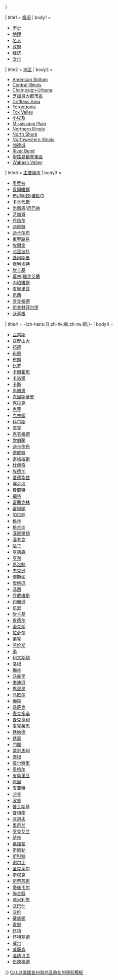 {{美国州份导航框
| name = [[伊利诺伊州|-{zh-hans:伊利诺伊;zh-hk:伊利諾伊;zh-tw:伊利諾;}-]]
| type = [[美国州份|州]]
| capital = [[斯普林菲尔德 (伊利诺伊州)|-{zh-hans:斯普林菲尔德;zh-hk:春田;zh-tw:春田;}-]]
| bodyclass = hlist
| color = 
| flag_image = Flag of Illinois.svg
| flag_caption = 伊利诺伊州州旗
| template_name = 伊利诺伊州
| collapse_state = {{{collapse_state|{{{1<includeonly>|autocollapse</includeonly>}}}}}}

| title1 = [[伊利诺伊州|概况]]
| body1 =
* [[:en:History of Illinois|历史]]
* [[:en:Geography of Illinois|地理]]
* [[:en:List of people from Illinois|名人]]
* [[:en:Government of Illinois|政府]]
* [[:en:Economy of Illinois|经济]]
* [[:en:People and culture of Illinois|文化]]

| title2 = [[美國地區#伊利诺州|地区]]
| body2 =
* [[:en:American Bottom|American&nbsp;Bottom]]
* [[:en:Central Illinois|Central Illinois]]
* [[:en:Champaign-Urbana Metropolitan Area|Champaign‑Urbana]]
* [[芝加哥大都市區]]
* [[:en:Driftless Area|Driftless Area]]
* [[:en:Forgottonia|Forgottonia]]
* [[:en:Fox River (Illinois River tributary)|Fox Valley]]
* [[小埃及]]
* [[:en:Mississippi Alluvial Plain|Mississippi Plain]]
* [[:en:Northern Illinois|Northern Illinois]]
* [[:en:North Shore (Chicago)|North Shore]]
* [[:en:Northwestern Illinois|Northwestern Illinois]]
* [[闊德城]]
* [[:en:River Bend (Illinois)|River Bend]]
* [[都會東區|聖路易都會東區]]
* [[:en:Wabash Valley|Wabash Valley]]

| title3 = [[:en:List of cities in Illinois|主要城市]]
| body3 =
* [[奥罗拉 (伊利诺伊州)|奥罗拉]]&nbsp;
* [[貝爾維爾 (伊利諾伊州)|貝爾維爾]]
* [[布卢明顿 (伊利诺伊州)|布卢明顿]]/[[诺默尔 (伊利诺伊州)|诺默尔]]
* [[卡本代爾 (伊利諾伊州)|卡本代爾]]
* [[尚佩恩]]/[[厄巴纳 (伊利诺伊州)|厄巴纳]]
* [[芝加哥]]
* [[丹维尔 (伊利诺伊州)|丹维尔]]
* [[迪凯特 (伊利诺伊州)|迪凯特]]
* [[迪卡尔布 (伊利诺伊州)|迪卡尔布]]
* [[东圣路易斯 (伊利诺伊州)|東聖路易]]
* [[埃爾金 (伊利諾州)|埃爾金]]
* [[:en:Freeport, Illinois|弗里波特]]
* [[盖尔斯堡 (伊利诺伊州)|蓋爾斯堡]]
* [[喬利埃特 (伊利諾州)|喬利埃特]]
* [[:en:Kankakee, Illinois|坎卡基]]
* [[莫林 (伊利诺伊州)|莫林]]/[[:en:Rock Island, Illinois|羅克艾蘭]]
* [[內珀維爾]]
* [[皮奥里亚 (伊利诺伊州)|皮奥里亚]]
* [[:en:Quincy, Illinois|昆西]]
* [[罗克福德 (伊利诺伊州)|罗克福德]]
* [[斯普林菲尔德 (伊利诺伊州)|斯普林菲尔德]]
* [[沃基根]]

| title4 = -{zh-hans:县;zh-hk:縣;zh-tw:郡;}-
| body4 =
* [[亞當斯縣 (伊利諾伊州)|亞當斯]]
* [[亞歷山大縣 (伊利諾伊州)|亞歷山大]]
* [[邦德县 (伊利诺伊州)|邦德]]
* [[布恩县 (伊利诺伊州)|布恩]]
* [[布朗縣 (伊利諾伊州)|布朗]]
* [[比罗县 (伊利诺伊州)|比罗]]
* [[卡爾霍恩縣 (伊利諾伊州)|卡爾霍恩]]
* [[卡洛爾縣 (伊利諾伊州)|卡洛爾]]
* [[卡斯县 (伊利诺伊州)|卡斯]]
* [[尚佩恩縣 (伊利諾伊州)|尚佩恩]]
* [[克里斯蒂安县 (伊利诺伊州)|克里斯蒂安]]
* [[克拉克縣 (伊利諾伊州)|克拉克]]
* [[克莱县 (伊利诺伊州)|克莱]]
* [[克林頓縣 (伊利諾伊州)|克林頓]]
* [[科尔斯县 (伊利诺伊州)|科尔斯]]
* [[庫克縣 (伊利諾伊州)|庫克]]
* [[克劳福德县 (伊利诺伊州)|克劳福德]]
* [[坎伯蘭縣 (伊利諾伊州)|坎伯蘭]]
* [[迪卡尔布县 (伊利诺伊州)|迪卡尔布]]
* [[德威特县 (伊利诺伊州)|德威特]]
* [[道格拉斯縣 (伊利諾伊州)|道格拉斯]]
* [[杜佩奇县 (伊利诺伊州)|杜佩奇]]
* [[埃德加县 (伊利诺伊州)|埃德加]]
* [[爱德华兹县 (伊利诺伊州)|爱德华兹]]
* [[埃芬汉县 (伊利诺伊州)|埃芬汉]]
* [[費耶特縣 (伊利諾伊州)|費耶特]]
* [[福特县 (伊利诺伊州)|福特]]
* [[富蘭克林縣 (伊利諾伊州)|富蘭克林]]
* [[富爾頓縣 (伊利諾伊州)|富爾頓]]
* [[加拉廷县 (伊利诺伊州)|加拉廷]]
* [[格林縣 (伊利諾伊州)|格林]]
* [[格兰迪县 (伊利诺伊州)|格兰迪]]
* [[漢密爾頓縣 (伊利諾伊州)|漢密爾頓]]
* [[漢考克縣 (伊利諾伊州)|漢考克]]
* [[哈丁縣 (伊利諾伊州)|哈丁]]
* [[亨德森县 (伊利诺伊州)|亨德森]]
* [[亨利县 (伊利诺伊州)|亨利]]
* [[易洛魁县 (伊利诺伊州)|易洛魁]]
* [[杰克逊县 (伊利诺伊州)|杰克逊]]
* [[傑斯帕縣 (伊利諾伊州)|傑斯帕]]
* [[傑佛遜縣 (伊利諾伊州)|傑佛遜]]
* [[泽西县 (伊利诺伊州)|泽西]]
* [[乔戴维斯县 (伊利诺伊州)|乔戴维斯]]
* [[约翰逊县 (伊利诺伊州)|约翰逊]]
* [[凯恩县 (伊利诺伊州)|凯恩]]
* [[坎卡基县 (伊利诺伊州)|坎卡基]]
* [[肯德尔县 (伊利诺伊州)|肯德尔]]
* [[诺克斯县 (伊利诺伊州)|诺克斯]]
* [[拉萨尔县 (伊利诺伊州)|拉萨尔]]
* [[萊克縣 (伊利諾伊州)|萊克]]
* [[劳伦斯县 (伊利诺伊州)|劳伦斯]]
* [[李县 (伊利诺伊州)|李]]
* [[利文斯頓縣 (伊利諾伊州)|利文斯頓]]
* [[洛根县 (伊利诺伊州)|洛根]]
* [[梅肯县 (伊利诺伊州)|梅肯]]
* [[马库平县 (伊利诺伊州)|马库平]]
* [[麥迪遜縣 (伊利諾伊州)|麥迪遜]]
* [[馬里昂縣 (伊利諾伊州)|馬里昂]]
* [[马歇尔县 (伊利诺伊州)|马歇尔]]
* [[梅森县 (伊利诺伊州)|梅森]]
* [[马萨克县 (伊利诺伊州)|马萨克]]
* [[麦克多诺县 (伊利诺伊州)|麦克多诺]]
* [[麦克亨利县 (伊利诺伊州)|麦克亨利]]
* [[麦克莱恩县 (伊利诺伊州)|麦克莱恩]]
* [[默纳德县 (伊利诺伊州)|默纳德]]
* [[默瑟县 (伊利诺伊州)|默瑟]]
* [[門羅縣 (伊利諾伊州)|門羅]]
* [[蒙哥馬利縣 (伊利諾伊州)|蒙哥馬利]]
* [[摩根縣 (伊利諾伊州)|摩根]]
* [[莫尔特里县 (伊利诺伊州)|莫尔特里]]
* [[奥格尔县 (伊利诺伊州)|奥格尔]]
* [[皮奥里亚县|皮奥里亚]]
* [[佩里县 (伊利诺伊州)|佩里]]
* [[皮亚特县 (伊利诺伊州)|皮亚特]]
* [[派克县 (伊利諾伊州)|派克]]
* [[波普县 (伊利诺伊州)|波普]]
* [[普瓦斯基縣 (伊利諾伊州)|普瓦斯基]]
* [[普特南縣 (伊利諾伊州)|普特南]]
* [[兰道夫县 (伊利诺伊州)|兰道夫]]
* [[里奇兰县 (伊利诺伊州)|里奇兰]]
* [[罗克艾兰县 (伊利诺伊州)|罗克艾兰]]
* [[萨林县 (伊利诺伊州)|萨林]]
* [[桑加蒙县 (伊利诺伊州)|桑加蒙]]
* [[斯凱勒縣 (伊利諾伊州)|斯凱勒]]
* [[斯科特县 (伊利诺伊州)|斯科特]]
* [[谢尔比县 (伊利诺伊州)|谢尔比]]
* [[圣克莱尔县 (伊利诺伊州)|圣克莱尔]]
* [[斯塔克县 (伊利諾伊州)|斯塔克]]
* [[斯蒂芬斯县 (伊利诺伊州)|斯蒂芬斯]]
* [[塔兹韦尔县 (伊利诺伊州)|塔兹韦尔]]
* [[聯合縣 (伊利諾伊州)|聯合縣]]
* [[弗米利恩县 (伊利诺伊州)|弗米利恩]]
* [[沃巴什县 (伊利诺伊州)|沃巴什]]
* [[沃伦县 (伊利诺伊州)|沃伦]]
* [[華盛頓縣 (伊利諾伊州)|華盛頓]]
* [[韋恩縣 (伊利諾伊州)|韋恩]]
* [[怀特县 (伊利诺伊州)|怀特]]
* [[怀特塞德县 (伊利诺伊州)|怀特塞德]]
* [[威尔县 (伊利诺伊州)|威尔]]
* [[威廉森县 (伊利諾伊州)|威廉森]]
* [[温纳贝戈县 (伊利诺伊州)|温纳贝戈]]
* [[伍德福德县 (伊利诺伊州)|伍德福德]]

}}<noinclude>
{{collapsible option|statename=optional}}
{{U.S. state templates}}
[[Cat:以美國各州和地區命名的導航模板]]
</noinclude>